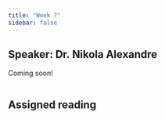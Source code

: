 ```yaml
---
title: "Week 7"
sidebar: false
---
```


## Speaker: Dr. Nikola Alexandre

Coming soon!

::: columns
::: {.column width="5%"}
:::

::: {.column width="60%"}
:::
:::

## Assigned reading
